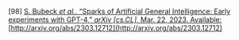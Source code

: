 \[98\]	[S. Bubeck *et al.*, “Sparks of Artificial General Intelligence: Early experiments with GPT-4,” *arXiv \[cs.CL\]*, Mar. 22, 2023\. Available:](http://paperpile.com/b/Lj1YHA/vf9I) [http://arxiv.org/abs/2303.12712](http://arxiv.org/abs/2303.12712)